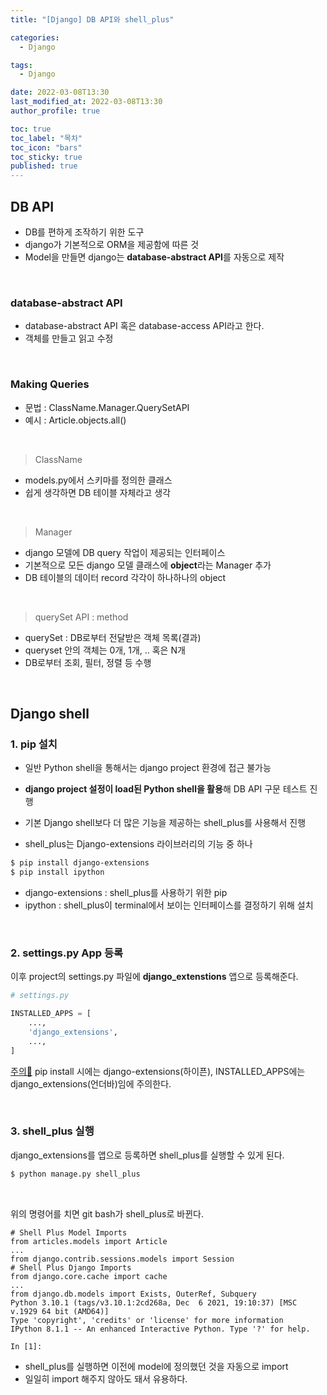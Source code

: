 ```yaml
---
title: "[Django] DB API와 shell_plus"

categories:
  - Django

tags:
  - Django

date: 2022-03-08T13:30
last_modified_at: 2022-03-08T13:30
author_profile: true

toc: true
toc_label: "목차"
toc_icon: "bars"
toc_sticky: true
published: true
---
```


## DB API

- DB를 편하게 조작하기 위한 도구
- django가 기본적으로 ORM을 제공함에 따른 것
- Model을 만들면 django는 **database-abstract API**를 자동으로 제작

<br />

### database-abstract API

- database-abstract API 혹은 database-access API라고 한다.
- 객체를 만들고 읽고 수정

<br />

### Making Queries

- 문법 : ClassName.Manager.QuerySetAPI
- 예시 : Article.objects.all()

<br />

> ClassName

- models.py에서 스키마를 정의한 클래스
- 쉽게 생각하면 DB 테이블 자체라고 생각

<br />

> Manager

- django 모델에 DB query 작업이 제공되는 인터페이스
- 기본적으로 모든 django 모델 클래스에 **object**라는 Manager 추가
- DB 테이블의 데이터 record 각각이 하나하나의 object

<br />

> querySet API : method

- querySet : DB로부터 전달받은 객체 목록(결과)
- queryset 안의 객체는 0개, 1개, .. 혹은 N개
- DB로부터 조회, 필터, 정렬 등 수행

<br />

## Django shell

### 1. pip 설치

- 일반 Python shell을 통해서는 django project 환경에 접근 불가능
- **django project 설정이 load된 Python shell을 활용**해 DB API 구문 테스트 진행

- 기본 Django shell보다 더 많은 기능을 제공하는 shell_plus를 사용해서 진행
- shell_plus는 Django-extensions 라이브러리의 기능 중 하나

```bash
$ pip install django-extensions
$ pip install ipython
```

- django-extensions : shell_plus를 사용하기 위한 pip
- ipython : shell_plus이 terminal에서 보이는 인터페이스를 결정하기 위해 설치

<br />

### 2. settings.py App 등록

이후 project의 settings.py 파일에 **django_extenstions** 앱으로 등록해준다.

```python
# settings.py

INSTALLED_APPS = [
    ...,
    'django_extensions',
    ...,
]
```

<u>주의📢</u> pip install 시에는 django-extensions(하이픈), INSTALLED_APPS에는 django_extensions(언더바)임에 주의한다.
 

<br />

### 3. shell_plus 실행

django_extensions를 앱으로 등록하면 shell_plus를 실행할 수 있게 된다.

```bash
$ python manage.py shell_plus
```

<br />

위의 명령어를 치면 git bash가 shell_plus로 바뀐다.

```
# Shell Plus Model Imports
from articles.models import Article
...
from django.contrib.sessions.models import Session
# Shell Plus Django Imports
from django.core.cache import cache
...
from django.db.models import Exists, OuterRef, Subquery
Python 3.10.1 (tags/v3.10.1:2cd268a, Dec  6 2021, 19:10:37) [MSC v.1929 64 bit (AMD64)]   
Type 'copyright', 'credits' or 'license' for more information
IPython 8.1.1 -- An enhanced Interactive Python. Type '?' for help.

In [1]: 
```

- shell_plus를 실행하면 이전에 model에 정의했던 것을 자동으로 import
- 일일히 import 해주지 않아도 돼서 유용하다.